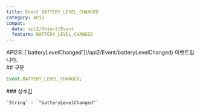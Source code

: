 ```yaml
---
title: Event.BATTERY_LEVEL_CHANGED
category: API2
compat:
  data: api2/Object/Event
  feature: BATTERY_LEVEL_CHANGED
---
```


<Section>
  API2의 [`batteryLevelChanged`](/api2/Event/batteryLevelChanged) 이벤트입니다.
</Section>
<Section>
  ## 구문

  ~~~js
  Event.BATTERY_LEVEL_CHANGED;
  ~~~

  <Section>
    ### 상수값

    `String` - `"batteryLevelChanged"`
  </Section>
</Section>